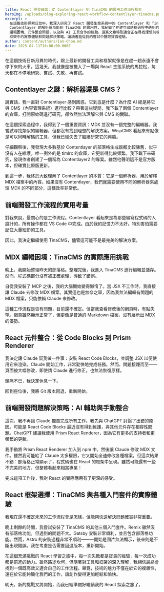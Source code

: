 ```yaml
---
title: React 開發日誌：從 Contentlayer 到 TinaCMS 的實用工作流程探索
heroImg: /uploads/blog-exploring-react-workflow-contentlayer-tinacms.png
excerpt: >
  在這篇技術探索日誌中，我深入研究了 React 開發生態系統中的 Contentlayer 和 TinaCMS 工具，解析它們的本質及應用場景。從
  Contentlayer 的解析器功能到 TinaCMS 的實用性，我紀錄了在建立部落格過程中遇到的各種技術挑戰，包括 MDX
  編輯困境、元件整合問題，以及與 AI 工具合作的經驗。這篇文章特別適合正在尋找理想前端開發工作流程的開發者，分享了我在多個 React
  框架中的實際體驗和問題解決策略，讓讀者能從我的嘗試中獲取寶貴經驗。
author: content/authors/Ian-Chou.md
date: 2025-04-11T16:00:00.000Z
---
```


在這個技術日新月異的時代，跟上最新的開發工具和框架就像是在趕一趟永遠不會停下來的火車。這幾天，我就像是被捲入了一場與 React 生態系統的馬拉松，每天都在不停地研究、嘗試、失敗、再嘗試。

## Contentlayer 之謎：解析器還是 CMS？

說實話，我一直對 Contentlayer 感到困惑。它到底是什麼？為什麼 AI 總是將它與 CMS（內容管理系統）進行比較？帶著這些疑問，我下載了兩個 Contentlayer 的倉庫，打開原始碼進行研究，卻依然無法理解它與 CMS 的關聯。

在這個探索過程中，我得到了一個重要資訊：MDX 並沒有一個完整的編輯器。我嘗試尋找類似的編輯器，但都沒有找到理想的解決方案。WispCMS 看起來有點像是可以同時解碼的工具，但我已經失去了繼續研究它的興趣。

仔細觀察後，我發現大多數基於 Contentlayer 的部落格生成器都比較陳舊，似乎沒有人在維護。唯一例外的是 timlrx 的倉庫，它更新得比較頻繁。我下載下來研究，發現作者創建了一個稱為 Contentlayer2 的專案。雖然他聲明這不是官方版本，但確實比原版更新。

到這一步，我終於大致理解了 Contentlayer 的本質：它是一個解析器，用於解釋 MDX 檔案中的內容。如果沒有 Contentlayer，我們就需要使用不同的解析器來處理 MDX 的不同部分，這樣效率非常低。

## 前端開發工作流程的實用考量

對我來說，最關心的是工作流程。Contentlayer 看起來是為那些編寫程式碼的人設計的，所有操作都在 VS Code 中完成。由於我的記憶力不太好，特別害怕需要記住大量細節的工具。

因此，我決定繼續使用 TinaCMS，儘管這可能不是最完美的解決方案。

## MDX 編輯困境：TinaCMS 的實際應用挑戰

晚上，我開始整理昨天的部落格。整理完後，我進入 TinaCMS 進行編輯並儲存。然而，程式碼部分沒有被正確處理，導致了錯誤。

自從我安裝了 MCP 之後，我的大腦開始變得懶惰了。當 JSX 不工作時，我直接讓 Claude 去修改 MDX 檔案。其實這也是無奈之舉，因為我無法編輯有問題的 MDX 檔案，只能依賴 Claude 來修改。

這種工作流程是否有問題，目前還不確定。但當我查看修改後的網頁時，有點失望。網頁雖然顯示正常了，但更像是普通的 Markdown 檔案，沒有展示出 MDX 的優勢。

## React 元件整合：從 Code Blocks 到 Prism Renderer

我決定讓 Claude 幫我做一件事：安裝 React Code Blocks，並調整 JSX 以便使用它來渲染。Claude 開始工作，非常勤快地完成任務。然而，問題接踵而至——頁面被大幅修改，即使請 Claude 進行修正，也無法恢復原樣。

頭痛不已，我決定休息一下。

回到座位後，我將 Git 版本回退，重新開始。

## 前端開發問題解決策略：AI 輔助與手動整合

這次，我不再讓 Claude 獨自完成所有工作。我先與 ChatGPT 討論了出錯的原因。可能是 React Code Blocks 最近沒有得到維護，與其他元件存在相容性問題。ChatGPT 建議我使用 Prism React Renderer，因為它有更多的支持者和更頻繁的更新。

我手動將 Prism React Renderer 加入到 npm 中，然後讓 Claude 修改 MDX 文件。雖然我可能給了 Claude 太多權限，它又開始全速修改各種檔案，但這次結果不錯：部落格正常顯示了，程式碼也在 React 的框架中呈現。雖然可能還有一些不完美的地方，但整體看起來相當專業！

完成這項工作後，我對 React 的實際應用有了更深的感受。

## React 框架選擇：TinaCMS 與各種入門套件的實際體驗

我現在還不確定未來的工作流程會是怎樣，但能夠快速解決問題確實非常重要。

晚上剩餘的時間，我嘗試安裝了 TinaCMS 的其他三個入門套件。Remix 雖然沒有部落格功能，但遇到的問題不大。Gatsby 安裝非常順利，並且包含部落格功能。然而，Astro 的安裝過程非常不順利——一開始是圖片無法顯示，後來則是不斷出現錯誤。我在考慮是否需要回退版本，重新開始。

在這個充滿挑戰的 React 學習之旅中，每一次失敗都是寶貴的經驗，每一次成功都是前進的動力。雖然路途坎坷，但隨著對工具和框架的深入理解，我相信最終會找到一個既高效又適合自己的工作流程。畢竟，技術的魅力不僅在於它的複雜性，還在於它能夠簡化我們的工作，讓創作變得更加輕鬆和愉快。

明天，新的挑戰又將開始，而我已經準備好繼續我的 React 探索之旅了。
